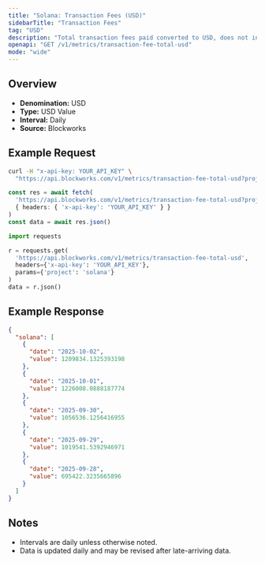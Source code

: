 ```yaml
---
title: "Solana: Transaction Fees (USD)"
sidebarTitle: "Transaction Fees"
tag: "USD"
description: "Total transaction fees paid converted to USD, does not include out-of-protocol tips or additional sources of revenue"
openapi: "GET /v1/metrics/transaction-fee-total-usd"
mode: "wide"
---
```


## Overview

- **Denomination:** USD
- **Type:** USD Value
- **Interval:** Daily
- **Source:** Blockworks

## Example Request

<CodeGroup>

```bash cURL
curl -H "x-api-key: YOUR_API_KEY" \
  "https://api.blockworks.com/v1/metrics/transaction-fee-total-usd?project=solana"
```

```typescript TypeScript
const res = await fetch(
  'https://api.blockworks.com/v1/metrics/transaction-fee-total-usd?project=solana',
  { headers: { 'x-api-key': 'YOUR_API_KEY' } }
)
const data = await res.json()
```

```python Python
import requests

r = requests.get(
  'https://api.blockworks.com/v1/metrics/transaction-fee-total-usd',
  headers={'x-api-key': 'YOUR_API_KEY'},
  params={'project': 'solana'}
)
data = r.json()
```

</CodeGroup>

## Example Response

```json
{
  "solana": [
    {
      "date": "2025-10-02",
      "value": 1209834.1325393198
    },
    {
      "date": "2025-10-01",
      "value": 1226008.0888187774
    },
    {
      "date": "2025-09-30",
      "value": 1056536.1256416955
    },
    {
      "date": "2025-09-29",
      "value": 1019541.5392946971
    },
    {
      "date": "2025-09-28",
      "value": 695422.3235665896
    }
  ]
}
```

## Notes
- Intervals are daily unless otherwise noted.
- Data is updated daily and may be revised after late-arriving data.